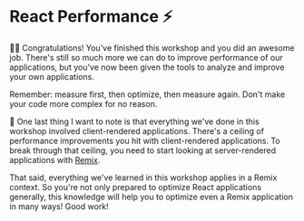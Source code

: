 # React Performance ⚡

<EpicVideo url="https://www.epicreact.dev/workshops/react-performance/react-performance-outro-v2" />

👨‍💼 Congratulations! You've finished this workshop and you did an awesome job.
There's still so much more we can do to improve performance of our applications,
but you've now been given the tools to analyze and improve your own
applications.

<callout-danger class="important">
	Remember: measure first, then optimize, then measure again. Don't make your
	code more complex for no reason.
</callout-danger>

🦉 One last thing I want to note is that everything we've done in this workshop
involved client-rendered applications. There's a ceiling of performance
improvements you hit with client-rendered applications. To break through that
ceiling, you need to start looking at server-rendered applications with
[Remix](https://remix.run).

That said, everything we've learned in this workshop applies in a Remix context.
So you're not only prepared to optimize React applications generally, this
knowledge will help you to optimize even a Remix application in many ways! Good
work!

